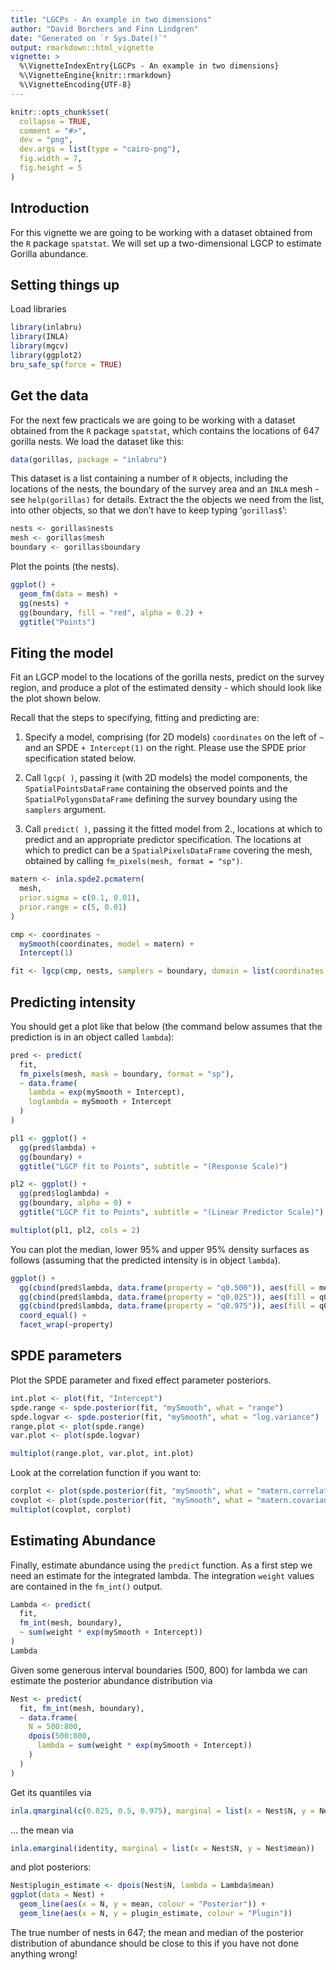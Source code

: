 ```yaml
---
title: "LGCPs - An example in two dimensions"
author: "David Borchers and Finn Lindgren"
date: "Generated on `r Sys.Date()`"
output: rmarkdown::html_vignette
vignette: >
  %\VignetteIndexEntry{LGCPs - An example in two dimensions}
  %\VignetteEngine{knitr::rmarkdown}
  %\VignetteEncoding{UTF-8}
---
```


```r
knitr::opts_chunk$set(
  collapse = TRUE,
  comment = "#>",
  dev = "png",
  dev.args = list(type = "cairo-png"),
  fig.width = 7,
  fig.height = 5
)
```

Introduction
----------------
For this vignette we are going to be working with a dataset obtained from 
the `R` package `spatstat`. We will set up a two-dimensional LGCP to estimate Gorilla abundance.


Setting things up
----------------

Load libraries
```r
library(inlabru)
library(INLA)
library(mgcv)
library(ggplot2)
bru_safe_sp(force = TRUE)
```

Get the data
-----------------------------------
For the next few practicals we are going to be working with a dataset obtained from 
the `R` package `spatstat`, which contains the locations of 647 gorilla nests. We load the 
dataset like this:

```r
data(gorillas, package = "inlabru")
```

This dataset is a list containing a number of `R` objects, including the locations of the 
nests, the boundary of the survey area and an `INLA` mesh - see `help(gorillas)` for 
details. Extract the the objects we need from the list, into other objects, so that we 
don't have to keep typing '`gorillas$`':

```r
nests <- gorillas$nests
mesh <- gorillas$mesh
boundary <- gorillas$boundary
```

Plot the points (the nests).

```r
ggplot() +
  geom_fm(data = mesh) +
  gg(nests) +
  gg(boundary, fill = "red", alpha = 0.2) +
  ggtitle("Points")
```


Fiting the model
-----------------------------------

Fit an LGCP model to the locations of the gorilla nests, predict on the survey region,
and produce a plot of the estimated density - which should look like the 
plot shown below.

Recall that the steps to specifying, fitting and predicting are:

1. Specify a model, comprising (for 2D models) `coordinates` on the left of `~` and 
an SPDE `+ Intercept(1)` on the right. Please use the SPDE prior specification stated below.

2. Call `lgcp( )`, passing it (with 2D models) the model components, the `SpatialPointsDataFrame` 
containing the observed points and the `SpatialPolygonsDataFrame` defining the survey boundary
using the `samplers` argument.

3. Call `predict( )`, passing it the fitted model from 2., locations at which to predict and
an appropriate predictor specification. The locations at which to predict can be a 
`SpatialPixelsDataFrame` covering the mesh, obtained by calling `fm_pixels(mesh, format = "sp")`.


```r
matern <- inla.spde2.pcmatern(
  mesh,
  prior.sigma = c(0.1, 0.01),
  prior.range = c(5, 0.01)
)

cmp <- coordinates ~
  mySmooth(coordinates, model = matern) +
  Intercept(1)

fit <- lgcp(cmp, nests, samplers = boundary, domain = list(coordinates = mesh))
```

Predicting intensity
-----------------------------------

You should get a plot like that below (the command below assumes that the prediction
is in an object called `lambda`):

```r
pred <- predict(
  fit,
  fm_pixels(mesh, mask = boundary, format = "sp"),
  ~ data.frame(
    lambda = exp(mySmooth + Intercept),
    loglambda = mySmooth + Intercept
  )
)

pl1 <- ggplot() +
  gg(pred$lambda) +
  gg(boundary) +
  ggtitle("LGCP fit to Points", subtitle = "(Response Scale)")

pl2 <- ggplot() +
  gg(pred$loglambda) +
  gg(boundary, alpha = 0) +
  ggtitle("LGCP fit to Points", subtitle = "(Linear Predictor Scale)")

multiplot(pl1, pl2, cols = 2)
```

You can plot the median, lower 95% and upper 95% density surfaces as follows (assuming
that the predicted intensity is in object `lambda`).

```r
ggplot() +
  gg(cbind(pred$lambda, data.frame(property = "q0.500")), aes(fill = median)) +
  gg(cbind(pred$lambda, data.frame(property = "q0.025")), aes(fill = q0.025)) +
  gg(cbind(pred$lambda, data.frame(property = "q0.975")), aes(fill = q0.975)) +
  coord_equal() +
  facet_wrap(~property)
```


SPDE parameters 
-----------------------------------

Plot the SPDE parameter and fixed effect parameter posteriors.

```r
int.plot <- plot(fit, "Intercept")
spde.range <- spde.posterior(fit, "mySmooth", what = "range")
spde.logvar <- spde.posterior(fit, "mySmooth", what = "log.variance")
range.plot <- plot(spde.range)
var.plot <- plot(spde.logvar)

multiplot(range.plot, var.plot, int.plot)
```

Look at the correlation function if you want to:

```r
corplot <- plot(spde.posterior(fit, "mySmooth", what = "matern.correlation"))
covplot <- plot(spde.posterior(fit, "mySmooth", what = "matern.covariance"))
multiplot(covplot, corplot)
```


Estimating Abundance
-----------------------------------

Finally, estimate abundance using the `predict` function. As a first step we need an estimate
 for the integrated lambda. The integration `weight` values are contained in the `fm_int()`
 output. 
 

```r
Lambda <- predict(
  fit,
  fm_int(mesh, boundary),
  ~ sum(weight * exp(mySmooth + Intercept))
)
Lambda
```

Given some generous interval boundaries (500, 800) for lambda we can estimate the posterior abundance distribution via
```r
Nest <- predict(
  fit, fm_int(mesh, boundary),
  ~ data.frame(
    N = 500:800,
    dpois(500:800,
      lambda = sum(weight * exp(mySmooth + Intercept))
    )
  )
)
```

Get its quantiles via

```r
inla.qmarginal(c(0.025, 0.5, 0.975), marginal = list(x = Nest$N, y = Nest$mean))
```
... the mean via
```r
inla.emarginal(identity, marginal = list(x = Nest$N, y = Nest$mean))
```
and plot posteriors:
```r
Nest$plugin_estimate <- dpois(Nest$N, lambda = Lambda$mean)
ggplot(data = Nest) +
  geom_line(aes(x = N, y = mean, colour = "Posterior")) +
  geom_line(aes(x = N, y = plugin_estimate, colour = "Plugin"))
```

The true number of nests in 647; the mean and median of the posterior 
distribution of abundance should be close to this if you have not done anything 
wrong!
